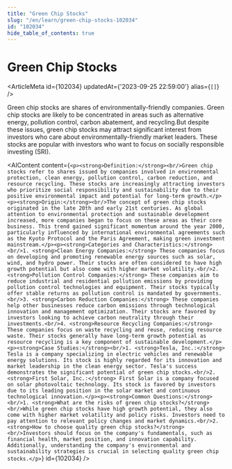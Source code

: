 ```yaml
---
title: "Green Chip Stocks"
slug: "/en/learn/green-chip-stocks-102034"
id: "102034"
hide_table_of_contents: true
---
```



# Green Chip Stocks

<ArticleMeta id={102034} updatedAt={'2023-09-25 22:59:00'} alias={`[]`} />
<div className='border-solid border-b border-t-0 my-4 border-[var(--ifm-color-gray-300)]' />

Green chip stocks are shares of environmentally-friendly companies. Green chip stocks are likely to be concentrated in areas such as alternative energy, pollution control, carbon abatement, and recycling.But despite these issues, green chip stocks may attract significant interest from investors who care about environmentally-friendly market leaders. These stocks are popular with investors who want to focus on socially responsible investing (SRI).

<AIContent content={`<p><strong>Definition:</strong><br/>Green chip stocks refer to shares issued by companies involved in environmental protection, clean energy, pollution control, carbon reduction, and resource recycling. These stocks are increasingly attracting investors who prioritize social responsibility and sustainability due to their positive environmental impact and potential for long-term growth.</p><p><strong>Origin:</strong><br/>The concept of green chip stocks originated in the late 20th and early 21st centuries. As global attention to environmental protection and sustainable development increased, more companies began to focus on these areas as their core business. This trend gained significant momentum around the year 2000, particularly influenced by international environmental agreements such as the Kyoto Protocol and the Paris Agreement, making green investment mainstream.</p><p><strong>Categories and Characteristics:</strong><br/>1. <strong>Clean Energy Companies:</strong> These companies focus on developing and promoting renewable energy sources such as solar, wind, and hydro power. Their stocks are often considered to have high growth potential but also come with higher market volatility.<br/>2. <strong>Pollution Control Companies:</strong> These companies aim to reduce industrial and residential pollution emissions by providing pollution control technologies and equipment. Their stocks typically offer stable returns as pollution control is mandated by governments.<br/>3. <strong>Carbon Reduction Companies:</strong> These companies help other businesses reduce carbon emissions through technological innovation and management optimization. Their stocks are favored by investors looking to achieve carbon neutrality through their investments.<br/>4. <strong>Resource Recycling Companies:</strong> These companies focus on waste recycling and reuse, reducing resource waste. Their stocks generally have long-term growth potential as resource recycling is a key component of sustainable development.</p><p><strong>Case Studies:</strong><br/>1. <strong>Tesla, Inc.:</strong> Tesla is a company specializing in electric vehicles and renewable energy solutions. Its stock is highly regarded for its innovation and market leadership in the clean energy sector. Tesla's success demonstrates the significant potential of green chip stocks.<br/>2. <strong>First Solar, Inc.:</strong> First Solar is a company focused on solar photovoltaic technology. Its stock is favored by investors due to its leading position in the solar market and continuous technological innovation.</p><p><strong>Common Questions:</strong><br/>1. <strong>What are the risks of green chip stocks?</strong><br/>While green chip stocks have high growth potential, they also come with higher market volatility and policy risks. Investors need to pay attention to relevant policy changes and market dynamics.<br/>2. <strong>How to choose quality green chip stocks?</strong><br/>Investors should focus on the company's fundamentals, such as financial health, market position, and innovation capability. Additionally, understanding the company's environmental and sustainability strategies is crucial in selecting quality green chip stocks.</p>`} id={102034} />
